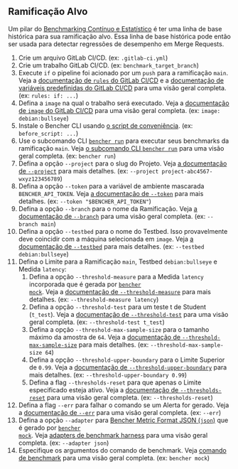 
## Ramificação Alvo

Um pilar do [Benchmarking Contínuo e Estatístico][statistical continuous benchmarking]
é ter uma linha de base histórica para sua ramificação alvo.
Essa linha de base histórica pode então ser usada para detectar regressões de desempenho em Merge Requests.

<TargetBranchCode />

1. Crie um arquivo GitLab CI/CD.
   (ex: `.gitlab-ci.yml`)
2. Crie um trabalho GitLab CI/CD.
   (ex: `benchmark_target_branch`)
3. Execute `if` o pipeline foi acionado por um `push` para a ramificação `main`.
   Veja a [documentação de `rules` do GitLab CI/CD][gitlab ci cd rules]
   e a [documentação de variáveis predefinidas do GitLab CI/CD][gitlab ci cd redefined variables] para uma visão geral completa.
   (ex: `rules: if: ...`)
4. Defina a `image` na qual o trabalho será executado.
   Veja a [documentação de `image` do GitLab CI/CD][gitlab ci cd image]
   para uma visão geral completa.
   (ex: `image: debian:bullseye`)
5. Instale o Bencher CLI usando [o script de conveniência][install bencher cli].
   (ex: `before_script: ...`)
6. Use o subcomando CLI <code><a href="/pt/docs/explanation/bencher-run/">bencher run</a></code>
   para executar seus benchmarks da ramificação `main`.
   Veja [o subcomando CLI `bencher run`][bencher run] para uma visão geral completa.
   (ex: `bencher run`)
7. Defina a opção `--project` para o slug do Projeto.
   Veja [a documentação de `--project`][project option] para mais detalhes.
   (ex: `--project project-abc4567-wxyz123456789`)
8. Defina a opção `--token` para a variável de ambiente mascarada `BENCHER_API_TOKEN`.
   Veja [a documentação de `--token`][token option] para mais detalhes.
   (ex: `--token "$BENCHER_API_TOKEN"`)
9. Defina a opção `--branch` para o nome da Ramificação.
   Veja [a documentação de `--branch`][branch option] para uma visão geral completa.
   (ex: `--branch main`)
10. Defina a opção `--testbed` para o nome do Testbed.
    Isso provavelmente deve coincidir com a máquina selecionada em `image`.
    Veja [a documentação de `--testbed`][testbed option] para mais detalhes.
    (ex: `--testbed debian:bullseye`)
11. Defina o Limite para a Ramificação `main`, Testbed `debian:bullseye` e Medida `latency`:
    1. Defina a opção `--threshold-measure` para a Medida `latency` incorporada que é gerada por <code><a href="/pt/docs/reference/bencher-metric-format/#bencher-mock">bencher mock</a></code>.
    Veja a [documentação de `--threshold-measure`][threshold measure option] para mais detalhes.
    (ex: `--threshold-measure latency`)
    2. Defina a opção `--threshold-test` para um teste t de Student (`t_test`).
    Veja a [documentação de `--threshold-test`][threshold test option] para uma visão geral completa.
    (ex: `--threshold-test t_test`)
    3. Defina a opção `--threshold-max-sample-size` para o tamanho máximo da amostra de `64`.
    Veja a [documentação de `--threshold-max-sample-size`][threshold max sample size] para mais detalhes.
    (ex: `--threshold-max-sample-size 64`)
    4. Defina a opção `--threshold-upper-boundary` para o Limite Superior de `0.99`.
    Veja a [documentação de `--threshold-upper-boundary`][threshold upper boundary] para mais detalhes.
    (ex: `--threshold-upper-boundary 0.99`)
    5. Defina a flag `--thresholds-reset` para que apenas o Limite especificado esteja ativo.
    Veja a [documentação de `--thresholds-reset`][thresholds reset] para uma visão geral completa.
    (ex: `--thresholds-reset`)
12. Defina a flag `--err` para falhar o comando se um Alerta for gerado.
   Veja a [documentação de `--err`][alert err] para uma visão geral completa.
   (ex: `--err`)
13. Defina a opção `--adapter` para [Bencher Metric Format JSON (`json`)][bmf] que é gerado por <code><a href="/pt/docs/reference/bencher-metric-format/#bencher-mock">bencher mock</a></code>.
   Veja [adapters de benchmark harness][adapter json] para uma visão geral completa.
   (ex: `--adapter json`)
14. Especifique os argumentos do comando de benchmark.
    Veja [comando de benchmark][command argument] para uma visão geral completa.
    (ex: `bencher mock`)

[gitlab ci cd rules]: https://docs.gitlab.com/ee/ci/jobs/job_control.html#common-if-clauses-for-rules
[gitlab ci cd redefined variables]: https://docs.gitlab.com/ee/ci/variables/predefined_variables.html
[gitlab ci cd image]: https://docs.gitlab.com/ee/ci/yaml/index.html#image

[statistical continuous benchmarking]: /pt/docs/how-to/track-benchmarks/#statistical-continuous-benchmarking
[install bencher cli]: /pt/docs/how-to/install-cli/#install-cli-with-script
[bencher run]: /pt/docs/explanation/bencher-run/
[project option]: /pt/docs/explanation/bencher-run/#--project-project
[token option]: /pt/docs/explanation/bencher-run/#--token-token
[branch option]: /pt/docs/explanation/branch-selection/#--branch-branch
[testbed option]: /pt/docs/explanation/bencher-run/#--testbed-testbed
[threshold measure option]: /pt/docs/explanation/thresholds/#--threshold-measure-measure
[threshold test option]: /pt/docs/explanation/thresholds/#--threshold-test-test
[threshold max sample size]: /pt/docs/explanation/thresholds/#--threshold-max-sample-size-size
[threshold upper boundary]: /pt/docs/explanation/thresholds/#--threshold-upper-boundary-boundary
[thresholds reset]: /pt/docs/explanation/thresholds/#--thresholds-reset
[alert err]: /pt/docs/explanation/thresholds/#--err
[bmf]: /pt/docs/reference/bencher-metric-format/
[adapter json]: /pt/docs/explanation/adapters/#-json
[command argument]: /pt/docs/explanation/bencher-run/#benchmark-command